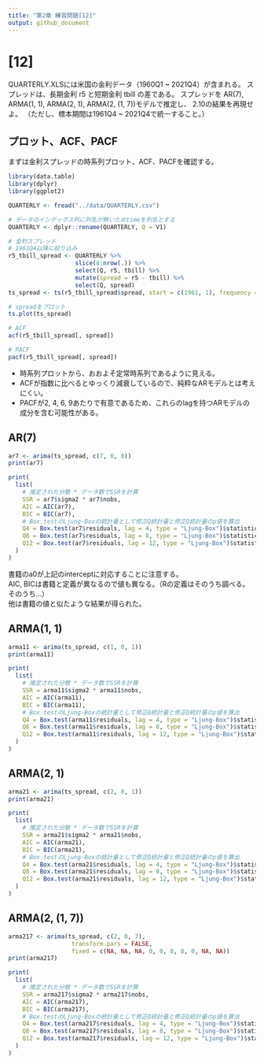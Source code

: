 ```yaml
---
title: "第2章 練習問題[12]"
output: github_document
---
```


# [12]
QUARTERLY.XLSには米国の金利データ（1960Q1 ~ 2021Q4）が含まれる。
スプレッドは、長期金利 r5 と短期金利 tbill の差である。
スプレッドを AR(7), ARMA(1, 1), ARMA(2, 1), ARMA(2, (1, 7))モデルで推定し、
2.10の結果を再現せよ。
（ただし、標本期間は1961Q4 ~ 2021Q4で統一すること。）  


## プロット、ACF、PACF
まずは金利スプレッドの時系列プロット、ACF、PACFを確認する。  

```r
library(data.table)
library(dplyr)
library(ggplot2)

QUARTERLY <- fread("../data/QUARTERLY.csv")

# データのインデックス列に列名が無いためtimeを列名とする
QUARTERLY <- dplyr::rename(QUARTERLY, Q = V1)

# 金利スプレッド
# 1961Q4以降に絞り込み
r5_tbill_spread <- QUARTERLY %>%
                   slice(8:nrow(.)) %>% 
                   select(Q, r5, tbill) %>% 
                   mutate(spread = r5 - tbill) %>% 
                   select(Q, spread)
ts_spread <- ts(r5_tbill_spread$spread, start = c(1961, 1), frequency = 4)

# spreadをプロット
ts.plot(ts_spread)

# ACF
acf(r5_tbill_spread[, spread])

# PACF
pacf(r5_tbill_spread[, spread])
```

- 時系列プロットから、おおよそ定常時系列であるように見える。
- ACFが指数に比べるとゆっくり減衰しているので、純粋なARモデルとは考えにくい。
- PACFが2, 4, 6, 9あたりで有意であるため、これらのlagを持つARモデルの成分を含む可能性がある。

## AR(7)

```r
ar7 <- arima(ts_spread, c(7, 0, 0))
print(ar7)

print(
  list(
    # 推定された分散 * データ数でSSRを計算
    SSR = ar7$sigma2 * ar7$nobs,
    AIC = AIC(ar7),
    BIC = BIC(ar7),
    # Box.testのLjung-Boxの統計量として修正Q統計量と修正Q統計量のp値を算出
    Q4 = Box.test(ar7$residuals, lag = 4, type = "Ljung-Box")$statistic,
    Q8 = Box.test(ar7$residuals, lag = 8, type = "Ljung-Box")$statistic,
    Q12 = Box.test(ar7$residuals, lag = 12, type = "Ljung-Box")$statistic
  )
)
```

書籍のa0が上記のinterceptに対応することに注意する。  
AIC, BICは書籍と定義が異なるので値も異なる。（Rの定義はそのうち調べる。そのうち...）  
他は書籍の値と似たような結果が得られた。  


## ARMA(1, 1)

```r
arma11 <- arima(ts_spread, c(1, 0, 1))
print(arma11)

print(
  list(
    # 推定された分散 * データ数でSSRを計算
    SSR = arma11$sigma2 * arma11$nobs,
    AIC = AIC(arma11),
    BIC = BIC(arma11),
    # Box.testのLjung-Boxの統計量として修正Q統計量と修正Q統計量のp値を算出
    Q4 = Box.test(arma11$residuals, lag = 4, type = "Ljung-Box")$statistic,
    Q8 = Box.test(arma11$residuals, lag = 8, type = "Ljung-Box")$statistic,
    Q12 = Box.test(arma11$residuals, lag = 12, type = "Ljung-Box")$statistic
  )
)
```


## ARMA(2, 1)

```r
arma21 <- arima(ts_spread, c(2, 0, 1))
print(arma21)

print(
  list(
    # 推定された分散 * データ数でSSRを計算
    SSR = arma21$sigma2 * arma21$nobs,
    AIC = AIC(arma21),
    BIC = BIC(arma21),
    # Box.testのLjung-Boxの統計量として修正Q統計量と修正Q統計量のp値を算出
    Q4 = Box.test(arma21$residuals, lag = 4, type = "Ljung-Box")$statistic,
    Q8 = Box.test(arma21$residuals, lag = 8, type = "Ljung-Box")$statistic,
    Q12 = Box.test(arma21$residuals, lag = 12, type = "Ljung-Box")$statistic
  )
)
```


## ARMA(2, (1, 7))

```r
arma217 <- arima(ts_spread, c(2, 0, 7),
                  transform.pars = FALSE,
                  fixed = c(NA, NA, NA, 0, 0, 0, 0, 0, NA, NA))
print(arma217)

print(
  list(
    # 推定された分散 * データ数でSSRを計算
    SSR = arma217$sigma2 * arma217$nobs,
    AIC = AIC(arma217),
    BIC = BIC(arma217),
    # Box.testのLjung-Boxの統計量として修正Q統計量と修正Q統計量のp値を算出
    Q4 = Box.test(arma217$residuals, lag = 4, type = "Ljung-Box")$statistic,
    Q8 = Box.test(arma217$residuals, lag = 8, type = "Ljung-Box")$statistic,
    Q12 = Box.test(arma217$residuals, lag = 12, type = "Ljung-Box")$statistic
  )
)
```
